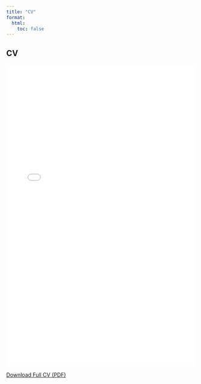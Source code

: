 ```yaml
---
title: "CV"
format:
  html:
    toc: false
---
```


## CV

<iframe src="/CV/CV_MDastgheib.pdf" width="100%" height="800" frameborder="0" scrolling="yes"></iframe>

[Download Full CV (PDF)](/CV/CV_MDastgheib.pdf){.btn .btn-primary}